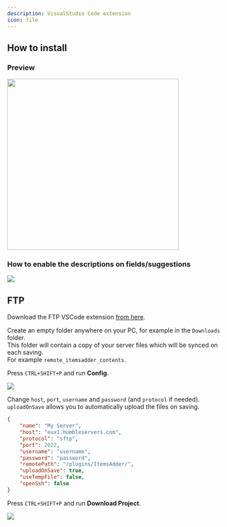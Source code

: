 ```yaml
---
description: VisualStudio Code extension
icon: file
---
```


## How to install

<Card title="Download Visual Studio Code (vs-code)" icon="download" href="https://code.visualstudio.com/download" horizontal></Card>
<Card title="Download The Extension" icon="download" href="https://marketplace.visualstudio.com/items?itemName=LoneDev.ia-vscode" horizontal></Card>

### Preview

<div align="left"><img src="/assets/images/image (93).png" width="397" /></div>

### How to enable the descriptions on fields/suggestions

<img src="/assets/images/image (29).png" />

## FTP

Download the FTP VSCode extension [from here](https://marketplace.visualstudio.com/items?itemName=Natizyskunk.sftp).

Create an empty folder anywhere on your PC, for example in the `Downloads` folder.\
This folder will contain a copy of your server files which will be synced on each saving.\
For example `remote_itemsadder_contents`.

Press `CTRL+SHIFT+P` and run **Config**.

<img src="/assets/images/image (240).png" />

Change `host`, `port`, `username` and `password` (and `protocol` if needed).\
`uploadOnSave` allows you to automatically upload the files on saving.

```json
{
    "name": "My Server",
    "host": "eux1.humbleservers.com",
    "protocol": "sftp",
    "port": 2022,
    "username": "username",
    "password": "password",
    "remotePath": "/plugins/ItemsAdder/",
    "uploadOnSave": true,
    "useTempFile": false,
    "openSsh": false
}
```

Press `CTRL+SHIFT+P` and run **Download Project**.

<img src="/assets/images/image (242).png" />

